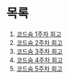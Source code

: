 # 목록

1. [코드숨 1주차 회고](/diary/soom-1)
1. [코드숨 2주차 회고](/diary/soom-2)
1. [코드숨 3주차 회고](/diary/soom-3)
1. [코드숨 4주차 회고](/diary/soom-4)
1. [코드숨 5주차 회고](/diary/soom-5)
